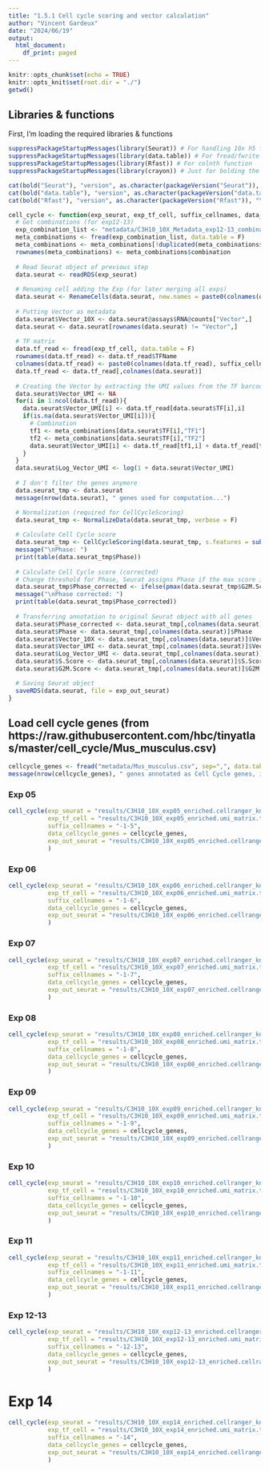 ```yaml
---
title: "1.5.1 Cell cycle scoring and vector calculation"
author: "Vincent Gardeux"
date: "2024/06/19"
output:
  html_document:
    df_print: paged
---
```


```r
knitr::opts_chunk$set(echo = TRUE)
knitr::opts_knit$set(root.dir = "./")
getwd()
```

## Libraries & functions

First, I'm loading the required libraries & functions

```r
suppressPackageStartupMessages(library(Seurat)) # For handling 10x h5 file
suppressPackageStartupMessages(library(data.table)) # For fread/fwrite functions
suppressPackageStartupMessages(library(Rfast)) # For colnth function
suppressPackageStartupMessages(library(crayon)) # Just for bolding the console output :D

cat(bold("Seurat"), "version", as.character(packageVersion("Seurat")), "\n")
cat(bold("data.table"), "version", as.character(packageVersion("data.table")), "\n")
cat(bold("Rfast"), "version", as.character(packageVersion("Rfast")), "\n")

cell_cycle <- function(exp_seurat, exp_tf_cell, suffix_cellnames, data_cellcycle_genes, exp_out_seurat){
  # Get combinations (for exp12-13)
  exp_combination_list <- "metadata/C3H10_10X_Metadata_exp12-13_combination.txt"
  meta_combinations <- fread(exp_combination_list, data.table = F)
  meta_combinations <- meta_combinations[!duplicated(meta_combinations$combination),]
  rownames(meta_combinations) <- meta_combinations$combination
  
  # Read Seurat object of previous step
  data.seurat <- readRDS(exp_seurat)
  
  # Renaming cell adding the Exp (for later merging all exps)
  data.seurat <- RenameCells(data.seurat, new.names = paste0(colnames(data.seurat), suffix_cellnames))
  
  # Putting Vector as metadata
  data.seurat$Vector_10X <- data.seurat@assays$RNA@counts["Vector",]
  data.seurat <- data.seurat[rownames(data.seurat) != "Vector",]
  
  # TF matrix
  data.tf_read <- fread(exp_tf_cell, data.table = F)
  rownames(data.tf_read) <- data.tf_read$TFName
  colnames(data.tf_read) <- paste0(colnames(data.tf_read), suffix_cellnames)
  data.tf_read <- data.tf_read[,colnames(data.seurat)]
  
  # Creating the Vector by extracting the UMI values from the TF barcode matrix
  data.seurat$Vector_UMI <- NA
  for(i in 1:ncol(data.tf_read)){
    data.seurat$Vector_UMI[i] <- data.tf_read[data.seurat$TF[i],i]
    if(is.na(data.seurat$Vector_UMI[i])){
      # Combination
      tf1 <- meta_combinations[data.seurat$TF[i],"TF1"]
      tf2 <- meta_combinations[data.seurat$TF[i],"TF2"]
      data.seurat$Vector_UMI[i] <- data.tf_read[tf1,i] + data.tf_read[tf2,i]
    }
  }
  data.seurat$Log_Vector_UMI <- log(1 + data.seurat$Vector_UMI)
  
  # I don't filter the genes anymore
  data.seurat_tmp <- data.seurat
  message(nrow(data.seurat), " genes used for computation...")

  # Normalization (required for CellCycleScoring)
  data.seurat_tmp <- NormalizeData(data.seurat_tmp, verbose = F)
  
  # Calculate Cell Cycle score
  data.seurat_tmp <- CellCycleScoring(data.seurat_tmp, s.features = subset(data_cellcycle_genes, phase == "S")$geneID, g2m.features = subset(data_cellcycle_genes, phase == "G2/M")$geneID)
  message("\nPhase: ")
  print(table(data.seurat_tmp$Phase))
  
  # Calculate Cell Cycle score (corrected)
  # Change threshold for Phase, Seurat assigns Phase if the max score is bigger than 0 which seems a too low threshold
  data.seurat_tmp$Phase_corrected <- ifelse(pmax(data.seurat_tmp$G2M.Score, data.seurat_tmp$S.Score) > 0.1, as.character(data.seurat_tmp$Phase), "G1")
  message("\nPhase corrected: ")
  print(table(data.seurat_tmp$Phase_corrected))
  
  # Transferring annotation to original Seurat object with all genes
  data.seurat$Phase_corrected <- data.seurat_tmp[,colnames(data.seurat)]$Phase_corrected
  data.seurat$Phase <- data.seurat_tmp[,colnames(data.seurat)]$Phase
  data.seurat$Vector_10X <- data.seurat_tmp[,colnames(data.seurat)]$Vector_10X
  data.seurat$Vector_UMI <- data.seurat_tmp[,colnames(data.seurat)]$Vector_UMI
  data.seurat$Log_Vector_UMI <- data.seurat_tmp[,colnames(data.seurat)]$Log_Vector_UMI
  data.seurat$S.Score <- data.seurat_tmp[,colnames(data.seurat)]$S.Score
  data.seurat$G2M.Score <- data.seurat_tmp[,colnames(data.seurat)]$G2M.Score

  # Saving Seurat object
  saveRDS(data.seurat, file = exp_out_seurat)
}
```

## Load cell cycle genes (from https://raw.githubusercontent.com/hbc/tinyatlas/master/cell_cycle/Mus_musculus.csv)

```r
cellcycle_genes <- fread("metadata/Mus_musculus.csv", sep=",", data.table = F, stringsAsFactors = F)
message(nrow(cellcycle_genes), " genes annotated as Cell Cycle genes, initially downloaded from https://raw.githubusercontent.com/hbc/tinyatlas/master/cell_cycle/Mus_musculus.csv")
```

### Exp 05

```r
cell_cycle(exp_seurat = "results/C3H10_10X_exp05_enriched.cellranger_kneepoint_outliers.rds",
           exp_tf_cell = "results/C3H10_10X_exp05_enriched.umi_matrix.txt",
           suffix_cellnames = "-1-5",
           data_cellcycle_genes = cellcycle_genes,
           exp_out_seurat = "results/C3H10_10X_exp05_enriched.cellranger_kneepoint_outliers_cellcycle.rds"
           )
```

### Exp 06

```r
cell_cycle(exp_seurat = "results/C3H10_10X_exp06_enriched.cellranger_kneepoint_outliers.rds",
           exp_tf_cell = "results/C3H10_10X_exp06_enriched.umi_matrix.txt",
           suffix_cellnames = "-1-6",
           data_cellcycle_genes = cellcycle_genes,
           exp_out_seurat = "results/C3H10_10X_exp06_enriched.cellranger_kneepoint_outliers_cellcycle.rds"
           )
```

### Exp 07

```r
cell_cycle(exp_seurat = "results/C3H10_10X_exp07_enriched.cellranger_kneepoint_outliers.rds",
           exp_tf_cell = "results/C3H10_10X_exp07_enriched.umi_matrix.txt",
           suffix_cellnames = "-1-7",
           data_cellcycle_genes = cellcycle_genes,
           exp_out_seurat = "results/C3H10_10X_exp07_enriched.cellranger_kneepoint_outliers_cellcycle.rds"
           )
```


### Exp 08

```r
cell_cycle(exp_seurat = "results/C3H10_10X_exp08_enriched.cellranger_kneepoint_outliers.rds",
           exp_tf_cell = "results/C3H10_10X_exp08_enriched.umi_matrix.txt",
           suffix_cellnames = "-1-8",
           data_cellcycle_genes = cellcycle_genes,
           exp_out_seurat = "results/C3H10_10X_exp08_enriched.cellranger_kneepoint_outliers_cellcycle.rds"
           )
```

### Exp 09

```r
cell_cycle(exp_seurat = "results/C3H10_10X_exp09_enriched.cellranger_kneepoint_outliers.rds",
           exp_tf_cell = "results/C3H10_10X_exp09_enriched.umi_matrix.txt",
           suffix_cellnames = "-1-9",
           data_cellcycle_genes = cellcycle_genes,
           exp_out_seurat = "results/C3H10_10X_exp09_enriched.cellranger_kneepoint_outliers_cellcycle.rds"
           )
```

### Exp 10

```r
cell_cycle(exp_seurat = "results/C3H10_10X_exp10_enriched.cellranger_kneepoint_outliers.rds",
           exp_tf_cell = "results/C3H10_10X_exp10_enriched.umi_matrix.txt",
           suffix_cellnames = "-1-10",
           data_cellcycle_genes = cellcycle_genes,
           exp_out_seurat = "results/C3H10_10X_exp10_enriched.cellranger_kneepoint_outliers_cellcycle.rds"
           )
```

### Exp 11

```r
cell_cycle(exp_seurat = "results/C3H10_10X_exp11_enriched.cellranger_kneepoint_outliers.rds",
           exp_tf_cell = "results/C3H10_10X_exp11_enriched.umi_matrix.txt",
           suffix_cellnames = "-1-11",
           data_cellcycle_genes = cellcycle_genes,
           exp_out_seurat = "results/C3H10_10X_exp11_enriched.cellranger_kneepoint_outliers_cellcycle.rds"
           )
```

### Exp 12-13

```r
cell_cycle(exp_seurat = "results/C3H10_10X_exp12-13_enriched.cellranger_kneepoint_outliers.rds",
           exp_tf_cell = "results/C3H10_10X_exp12-13_enriched.umi_matrix.txt",
           suffix_cellnames = "-12-13",
           data_cellcycle_genes = cellcycle_genes,
           exp_out_seurat = "results/C3H10_10X_exp12-13_enriched.cellranger_kneepoint_outliers_cellcycle.rds"
           )
```

# Exp 14
```r
cell_cycle(exp_seurat = "results/C3H10_10X_exp14_enriched.cellranger_kneepoint_outliers.rds",
           exp_tf_cell = "results/C3H10_10X_exp14_enriched.umi_matrix.txt",
           suffix_cellnames = "-14",
           data_cellcycle_genes = cellcycle_genes,
           exp_out_seurat = "results/C3H10_10X_exp14_enriched.cellranger_kneepoint_outliers_cellcycle.rds"
           )
```

